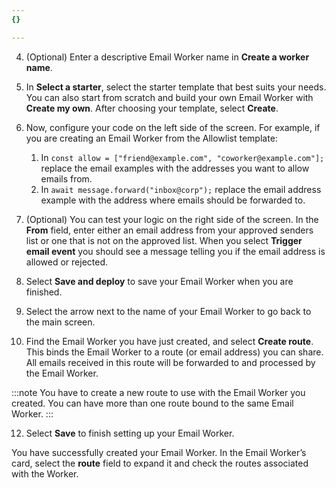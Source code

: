 ```yaml
---
{}

---
```


4. (Optional) Enter a descriptive Email Worker name in **Create a worker name**.

5. In **Select a starter**, select the starter template that best suits your needs. You can also start from scratch and build your own Email Worker with **Create my own**. After choosing your template, select **Create**.

6. Now, configure your code on the left side of the screen. For example, if you are creating an Email Worker from the Allowlist template:
   1. In `const allow = ["friend@example.com", "coworker@example.com"];` replace the email examples with the addresses you want to allow emails from.
   2. In `await message.forward("inbox@corp");` replace the email address example with the address where emails should be forwarded to.

7. (Optional) You can test your logic on the right side of the screen. In the **From** field, enter either an email address from your approved senders list or one that is not on the approved list. When you select **Trigger email event** you should see a message telling you if the email address is allowed or rejected.

8. Select **Save and deploy** to save your Email Worker when you are finished.

9. Select the arrow next to the name of your Email Worker to go back to the main screen.

10. Find the Email Worker you have just created, and select **Create route**. This binds the Email Worker to a route (or email address) you can share. All emails received in this route will be forwarded to and processed by the Email Worker.

:::note
You have to create a new route to use with the Email Worker you created. You can have more than one route bound to the same Email Worker.
:::

12. Select **Save** to finish setting up your Email Worker.

You have successfully created your Email Worker. In the Email Worker’s card, select the **route** field to expand it and check the routes associated with the Worker.
